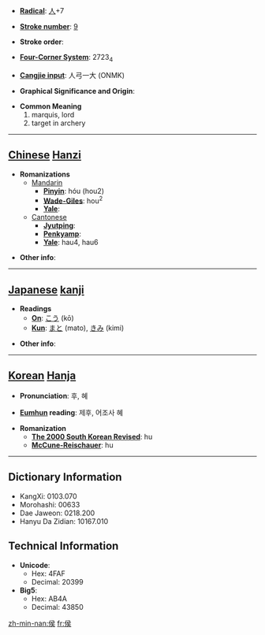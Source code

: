 * '''[[Wiktionary:Chinese radical index| Radical]]''': [[Wiktionary:Chinese radical index 人|人]]+7

* '''[[Wiktionary:Chinese total strokes index|Stroke number]]''': [[Wiktionary:Chinese total strokes index 9|9]]

* '''Stroke order''': 

* '''[[Wiktionary:Chinese four corner index|Four-Corner System]]''': 2723<sub>4</sub>

* '''[[Wiktionary:Chinese Cangjie index|Cangjie input]]''': 人弓一大 (ONMK)

* '''Graphical Significance and Origin''': 

* '''Common Meaning'''
*#marquis, lord
*# target in archery


----

== [[Chinese]] [[Hanzi]] ==

* '''Romanizations'''
** [[Mandarin]]
*** '''[[Pinyin]]''': hóu (hou2)
*** '''[[Wade-Giles]]''': hou<sup>2</sup>
*** '''[[Yale]]''': 
**[[Cantonese]]
***'''[[Jyutping]]''':
***'''[[Penkyamp]]''': 
***'''[[Yale]]''': hau4, hau6

* '''Other info''': 

----

== [[Japanese]] [[kanji]] ==

* '''Readings'''
** '''[[On]]''': [[こう]] (kō)
** '''[[Kun]]''': [[まと]] (mato), [[きみ]] (kimi)

* '''Other info''':  

----

== [[Korean]] [[Hanja]] ==

* '''Pronunciation''': 후, 혜

* '''[[Eumhun]] reading''': 제후, 어조사 혜

* '''Romanization'''
** '''[[The 2000 South Korean Revised Romanization|The 2000 South Korean Revised]]''': hu
** '''[[McCune-Reischauer]]''': hu

----

== Dictionary Information ==

* KangXi: 0103.070
* Morohashi: 00633
* Dae Jaweon: 0218.200
* Hanyu Da Zidian: 10167.010

== Technical Information ==

* '''Unicode''':
** Hex: 4FAF
** Decimal: 20399
* '''Big5''':
** Hex: AB4A
** Decimal: 43850

[[zh-min-nan:侯]]
[[fr:侯]]